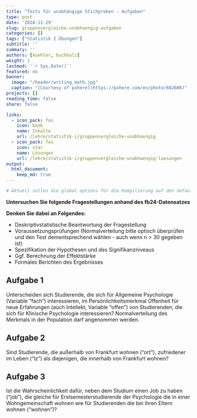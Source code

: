 ---
title: "Tests für unabhängige Stichproben - Aufgaben" 
type: post
date: '2024-11-29' 
slug: gruppenvergleiche-unabhaengig-aufgaben
categories: [] 
tags: ["Statistik I Übungen"] 
subtitle: ''
summary: '' 
authors: [koehler, buchholz]
weight: 1
lastmod: '`r Sys.Date()`'
featured: no
banner:
  image: "/header/writing_math.jpg"
  caption: "[Courtesy of pxhere](https://pxhere.com/en/photo/662606)"
projects: []
reading_time: false
share: false

links:
  - icon_pack: fas
    icon: book
    name: Inhalte
    url: /lehre/statistik-i/gruppenvergleiche-unabhaengig
  - icon_pack: fas
    icon: star
    name: Lösungen
    url: /lehre/statistik-i/gruppenvergleiche-unabhaengig-loesungen
output:
  html_document:
    keep_md: true
---


```{r setup, cache = FALSE, include = FALSE, purl = FALSE}
# Aktuell sollen die global options für die Kompilierung auf den default Einstellungen gelassen werden
```


**Untersuchen Sie folgende Fragestellungen anhand des fb24-Datensatzes**

**Denken Sie dabei an Folgendes:**

*	Deskriptivstatistische Beantwortung der Fragestellung  
*	Voraussetzungsprüfungen (Normalverteilung bitte optisch überprüfen und den Test dementsprechend wählen - auch wenn n > 30 gegeben ist)  
*	Spezifikation der Hypothesen und des Signifikanzniveaus  
*	Ggf. Berechnung der Effektstärke  
*	Formales Berichten des Ergebnisses    

## Aufgabe 1
 
Unterscheiden sich Studierende, die sich für Allgemeine Psychologie (Variable "fach") interessieren, im Persönlichkeitsmerkmal Offenheit für neue Erfahrungen (auch Intellekt, Variable "offen") von Studierenden, die sich für Klinische Psychologie interessieren? Normalverteilung des Merkmals in der Population darf angenommen werden. 

## Aufgabe 2
Sind Studierende, die außerhalb von Frankfurt wohnen ("ort"), zufriedener im Leben ("lz") als diejenigen, die innerhalb von Frankfurt wohnen?  

## Aufgabe 3

Ist die Wahrscheinlichkeit dafür, neben dem Studium einen Job zu haben ("job"), die gleiche für Erstsemesterstudierende der Psychologie die in einer Wohngemeinschaft wohnen wie für Studierenden die bei ihren Eltern wohnen ("wohnen")? 
